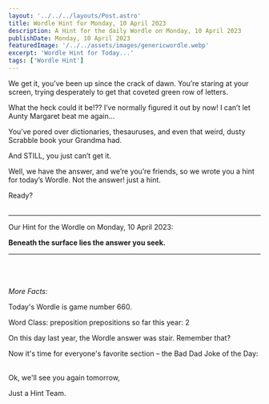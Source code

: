 ```yaml
---
layout: '../../../layouts/Post.astro'
title: Wordle Hint for Monday, 10 April 2023
description: A Hint for the daily Wordle on Monday, 10 April 2023
publishDate: Monday, 10 April 2023
featuredImage: '/../../assets/images/genericwordle.webp'
excerpt: 'Wordle Hint for Today...'
tags: ['Wordle Hint']
---
```


We get it, you’ve been up since the crack of dawn. You’re staring at your screen, trying desperately to get that coveted green row of letters. 

What the heck could it be!??
I’ve normally figured it out by now!
I can’t let Aunty Margaret beat me again… 

You’ve pored over dictionaries, thesauruses, and even that weird, dusty Scrabble book your Grandma had.

And STILL, you just can’t get it. 

Well, we have the answer, and we’re you’re friends, so we wrote you a hint for today’s Wordle.
Not the answer! just a hint. 

Ready?<br /><br />

----

Our Hint for the Wordle on Monday, 10 April 2023:

**Beneath the surface lies the answer you seek.** 


----

<br /><br /><br />*More Facts:*

Today's Wordle is game number 660.

Word Class: preposition prepositions so far this year: 2 

On this day last year, the Wordle answer was stair. Remember that? 

Now it's time for everyone's favorite section – the Bad Dad Joke of the Day:<br /><br /> 

Ok, we'll see you again tomorrow, 

Just a Hint Team.